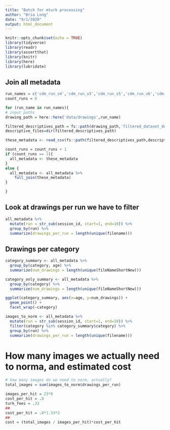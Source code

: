 ```yaml
---
title: "Batch for mturk processing"
author: "Bria Long"
date: "9/1/2020"
output: html_document
---
```



```r
knitr::opts_chunk$set(echo = TRUE)
library(tidyverse)
library(readr)
library(assertthat)
library(knitr)
library(here)
library(lubridate)
```


## Join all metadata
```r
run_names = c('cdm_run_v4','cdm_run_v5','cdm_run_v5','cdm_run_v6','cdm_run_v7')
count_runs = 0 

for (run_name in run_names){
# input paths
drawing_path = here::here('data/drawings',run_name)

filtered_descriptives_path = fs::path(drawing_path,'filtered_dataset_descriptives')
descriptive_files=dir(filtered_descriptives_path)

these_metadata <- read_csv(fs::path(filtered_descriptives_path,descriptive_files[2]))

count_runs = count_runs + 1
if (count_runs == 1){
  all_metadata <- these_metadata
}
else {
  all_metadata <- all_metadata %>%
    full_join(these_metadata)
}

}

```

## Look at drawings per run we have to filter
```r
all_metadata %>%
  mutate(run = str_sub(session_id, start=1, end=10)) %>%
  group_by(run) %>%
  summarize(drawings_per_run = length(unique(filename)))
```

## Drawings per category
```r
category_summary <- all_metadata %>%
  group_by(category, age) %>%
  summarize(num_drawings = length(unique(fileNameShortNew)))

category_only_summary <- all_metadata %>%
  group_by(category) %>%
  summarize(num_drawings = length(unique(fileNameShortNew)))

```

```r
ggplot(category_summary, aes(x=age, y=num_drawings)) +
  geom_point() + 
  facet_wrap(~category)
```

```r
images_to_norm <- all_metadata %>%
  mutate(run = str_sub(session_id, start=1, end=10)) %>%
  filter(category %in% category_summary$category) %>%
  group_by(run) %>%
  summarize(drawings_per_run = length(unique(filename)))
```

# How many images we actually need to norma, and estimated cost
```r
# how many images do we need to norm, actually?
total_images = sum(images_to_norm$drawings_per_run)

images_per_hit = 23*8
cost_per_hit = .8
turk_fees = .33
##
cost_per_hit = .8*1.33*2
##
cost = (total_images / images_per_hit)*cost_per_hit
```

